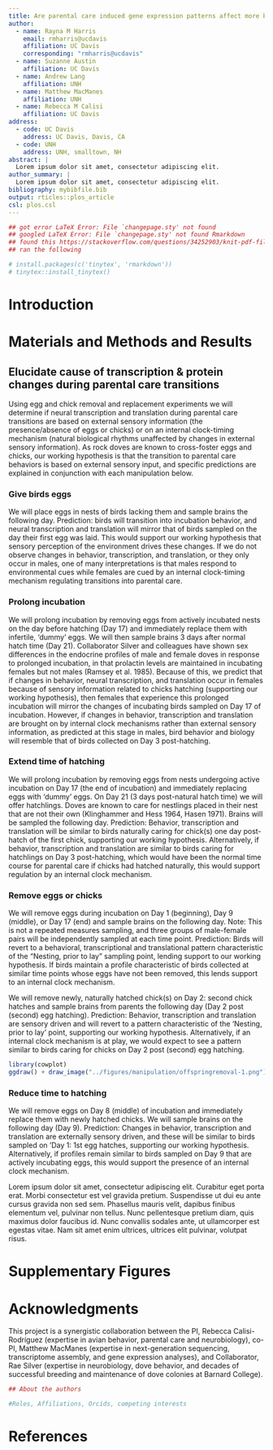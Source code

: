 ```yaml
---
title: Are parental care induced gene expression patterns affect more by internal cues or external stimuli?
author:
  - name: Rayna M Harris
    email: rmharris@ucdavis
    affiliation: UC Davis
    corresponding: "rmharris@ucdavis"
  - name: Suzanne Austin
    affiliation: UC Davis
  - name: Andrew Lang
    affiliation: UNH
  - name: Matthew MacManes
    affiliation: UNH
  - name: Rebecca M Calisi
    affiliation: UC Davis           
address:
  - code: UC Davis
    address: UC Davis, Davis, CA
  - code: UNH
    address: UNH, smalltown, NH
abstract: |
  Lorem ipsum dolor sit amet, consectetur adipiscing elit. 
author_summary: |
  Lorem ipsum dolor sit amet, consectetur adipiscing elit. 
bibliography: mybibfile.bib
output: rticles::plos_article
csl: plos.csl
---
```


```r
## got error LaTeX Error: File `changepage.sty' not found 
## googled LaTeX Error: File `changepage.sty' not found Rmarkdown
## found this https://stackoverflow.com/questions/34252903/knit-pdf-file-from-rstudio
## ran the following

# install.packages(c('tinytex', 'rmarkdown'))
# tinytex::install_tinytex()
```

<!--
_Text based on plos sample manuscript, see [http://journals.plos.org/ploscompbiol/s/latex](http://journals.plos.org/ploscompbiol/s/latex)_
-->


# Introduction




# Materials and Methods and Results

## Elucidate cause of transcription & protein changes during parental care transitions

Using egg and chick removal and replacement experiments we will determine if neural transcription and translation during parental care transitions are based on external sensory information (the presence/absence of eggs or chicks) or on an internal clock-timing mechanism (natural biological rhythms unaffected by changes in external sensory information). As rock doves are known to cross-foster eggs and chicks, our working hypothesis is that the transition to parental care behaviors is based on external sensory input, and specific predictions are explained in conjunction with each manipulation below.

### Give birds eggs

We will place eggs in nests of birds lacking them and sample brains the following day. Prediction: birds will transition into incubation behavior, and neural transcription and translation will mirror that of birds sampled on the day their first egg was laid. This would support our working hypothesis that sensory perception of the environment drives these changes. If we do not observe changes in behavior, transcription, and translation, or they only occur in males, one of many interpretations is that males respond to environmental cues while females are cued by an internal clock-timing mechanism regulating transitions into parental care.

### Prolong incubation

We will prolong incubation by removing eggs from actively incubated nests on the day before hatching (Day 17) and immediately replace them with infertile, ‘dummy’ eggs. We will then sample brains 3 days after normal hatch time (Day 21). Collaborator Silver and colleagues have shown sex differences in the endocrine profiles of male and female doves in response to prolonged incubation, in that prolactin levels are maintained in incubating females but not males (Ramsey et al. 1985). Because of this, we predict that if changes in behavior, neural transcription, and translation occur in females because of sensory information related to chicks hatching (supporting our working hypothesis), then females that experience this prolonged incubation will mirror the changes of incubating birds sampled on Day 17 of incubation. However, if changes in behavior, transcription and translation are brought on by internal clock mechanisms rather than external sensory information, as predicted at this stage in males, bird behavior and biology will resemble that of birds collected on Day 3 post-hatching.



### Extend time of hatching

We will prolong incubation by removing eggs from nests undergoing active incubation on Day 17 (the end of incubation) and immediately replacing eggs with ‘dummy’ eggs. On Day 21 (3 days post-natural hatch time) we will offer hatchlings. Doves are known to care for nestlings placed in their nest that are not their own (Klinghammer and Hess 1964, Hasen 1971). Brains will be sampled the following day. Prediction: Behavior, transcription and translation will be similar to birds naturally caring for chick(s) one day post-hatch of the first chick, supporting our working hypothesis. Alternatively, if behavior, transcription and translation are similar to birds caring for hatchlings on Day 3 post-hatching, which would have been the normal time course for parental care if chicks had hatched naturally, this would support regulation by an internal clock mechanism.

### Remove eggs or chicks

We will remove eggs during incubation on Day 1 (beginning), Day 9 (middle), or Day 17 (end) and sample brains on the following day. Note: This is not a repeated measures sampling, and three groups of male-female pairs will be independently sampled at each time point. Prediction: Birds will revert to a behavioral, transcriptional and translational pattern characteristic of the “Nesting, prior to lay” sampling point, lending support to our working hypothesis. If birds maintain a profile characteristic of birds collected at similar time points whose eggs have not been removed, this lends support to an internal clock mechanism.

We will remove newly, naturally hatched chick(s) on Day 2: second chick hatches and sample brains from parents the following day (Day 2 post (second) egg hatching). Prediction: Behavior, transcription and translation are sensory driven and will revert to a pattern characteristic of the ‘Nesting, prior to lay’ point, supporting our working hypothesis. Alternatively, if an internal clock mechanism is at play, we would expect to see a pattern similar to birds caring for chicks on Day 2 post (second) egg hatching.

```r
library(cowplot)
ggdraw() + draw_image("../figures/manipulation/offspringremoval-1.png") 
```


### Reduce time to hatching

We will remove eggs on Day 8 (middle) of incubation and immediately replace them with newly hatched chicks. We will sample brains on the following day (Day 9). Prediction: Changes in behavior, transcription and translation are externally sensory driven, and these will be similar to birds sampled on ‘Day 1: 1st egg
hatches, supporting our working hypothesis. Alternatively, if profiles remain similar to birds sampled on Day 9 that are actively incubating eggs, this would support the presence of an internal clock mechanism.


Lorem ipsum dolor sit amet, consectetur adipiscing elit. Curabitur eget porta erat. Morbi consectetur est vel gravida pretium. Suspendisse ut dui eu ante cursus gravida non sed sem. Phasellus mauris velit, dapibus finibus elementum vel, pulvinar non tellus. Nunc pellentesque pretium diam, quis maximus dolor faucibus id. Nunc convallis sodales ante, ut ullamcorper est egestas vitae. Nam sit amet enim ultrices, ultrices elit pulvinar, volutpat risus.


# Supplementary Figures


# Acknowledgments

This project is a synergistic collaboration between the PI, Rebecca Calisi-Rodríguez (expertise in avian behavior, parental care and neurobiology), co-PI, Matthew MacManes (expertise in next-generation sequencing, transcriptome assembly, and gene expression analyses), and Collaborator, Rae Silver (expertise in neurobiology, dove behavior, and decades of successful breeding and maintenance of dove colonies at Barnard College).

<!--

# Funding Statment

```r
## Disclosure of Funding Sources
## All PLOS authors are required to declare what support they received to carry out their research. Declaring funding sources acknowledges funders’ contributions, fulfills funding requirements, and promotes greater transparency in the research process.
## Each author must individually declare all sources of funding received for the research submitted to the journal. This information includes the name of granting agencies, grant numbers, and a description of each funder’s role. If the funder has played no role in the research, this must be stated as well. Authors are not required to provide the complete list of every single grant that supports them if the grant is not related to the research published.
## A Funding Statement is included in the metadata of each published article. The Funding Statement includes the funding information declared by the authors. Inaccurate information about funding discovered after publication may require a correction. 
## from https://journals.plos.org/plosone/s/disclosure-of-funding-sources

## See https://www.nsf.gov/awardsearch/showAward?AWpD_ID=1455957&HistoricalAwards=false
```

1. Collaborative Research: RUI: The Neural Basis of Becoming a Parent: From Genotype to Phenotype. NSF-IOS:1455957. 

-->


```r
## About the authors

#Roles, Affiliations, Orcids, competing interests
```

# References {#references .unnumbered}

